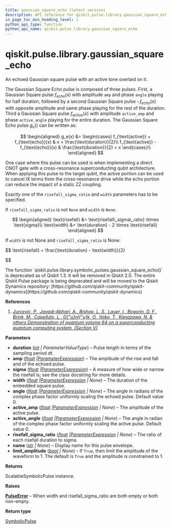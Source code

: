 ```yaml
---
title: gaussian_square_echo (latest version)
description: API reference for qiskit.pulse.library.gaussian_square_echo in the latest version of qiskit
in_page_toc_min_heading_level: 1
python_api_type: function
python_api_name: qiskit.pulse.library.gaussian_square_echo
---
```


<span id="qiskit-pulse-library-gaussian-square-echo" />

# qiskit.pulse.library.gaussian\_square\_echo

<Function id="qiskit.pulse.library.gaussian_square_echo" isDedicatedPage={true} github="https://github.com/Qiskit/qiskit/tree/stable/1.3/qiskit/pulse/library/symbolic_pulses.py#L1076-L1277" signature="qiskit.pulse.library.gaussian_square_echo(duration, amp, sigma, width=None, angle=0.0, active_amp=0.0, active_angle=0.0, risefall_sigma_ratio=None, name=None, limit_amplitude=None)">
  An echoed Gaussian square pulse with an active tone overlaid on it.

  The Gaussian Square Echo pulse is composed of three pulses. First, a Gaussian Square pulse $f_{echo}(x)$ with amplitude `amp` and phase `angle` playing for half duration, followed by a second Gaussian Square pulse $-f_{echo}(x)$ with opposite amplitude and same phase playing for the rest of the duration. Third a Gaussian Square pulse $f_{active}(x)$ with amplitude `active_amp` and phase `active_angle` playing for the entire duration. The Gaussian Square Echo pulse $g_e()$ can be written as:

$$
\begin{aligned}
g_e(x) &= \begin{cases}            f_{\text{active}} + f_{\text{echo}}(x)                & x < \frac{\text{duration}}{2}\\
f_{\text{active}} - f_{\text{echo}}(x)                & \frac{\text{duration}}{2} < x        \end{cases}\\
\end{aligned}
$$

  One case where this pulse can be used is when implementing a direct CNOT gate with a cross-resonance superconducting qubit architecture. When applying this pulse to the target qubit, the active portion can be used to cancel IX terms from the cross-resonance drive while the echo portion can reduce the impact of a static ZZ coupling.

  Exactly one of the `risefall_sigma_ratio` and `width` parameters has to be specified.

  If `risefall_sigma_ratio` is not `None` and `width` is `None`:

$$
\begin{aligned}
\text{risefall} &= \text{risefall\_sigma\_ratio} \times \text{sigma}\\
\text{width} &= \text{duration} - 2 \times \text{risefall}
\end{aligned}
$$

  If `width` is not None and `risefall_sigma_ratio` is None:

$$
\text{risefall} = \frac{\text{duration} - \text{width}}{2}


$$

  <Admonition title="Deprecated since version 1.3" type="danger">
    The function `qiskit.pulse.library.symbolic_pulses.gaussian_square_echo()` is deprecated as of Qiskit 1.3. It will be removed in Qiskit 2.0. The entire Qiskit Pulse package is being deprecated and will be moved to the Qiskit Dynamics repository: [https://github.com/qiskit-community/qiskit-dynamics](https://github.com/qiskit-community/qiskit-dynamics)
  </Admonition>

  **References**

  1.  [*Jurcevic, P., Javadi-Abhari, A., Bishop, L. S., Lauer, I., Bogorin, D. F., Brink, M., Capelluto, L., G\{“u}nl\{“u}k, O., Itoko, T., Kanazawa, N. & others Demonstration of quantum volume 64 on a superconducting quantum computing system. (Section V)*](https://iopscience.iop.org/article/10.1088/2058-9565/abe519)

  **Parameters**

  *   **duration** ([*int*](https://docs.python.org/3/library/functions.html#int "(in Python v3.13)") *| ParameterValueType*) – Pulse length in terms of the sampling period dt.
  *   **amp** ([*float*](https://docs.python.org/3/library/functions.html#float "(in Python v3.13)")  *|*[*ParameterExpression*](circuit-parameter-expression "qiskit.circuit.ParameterExpression")) – The amplitude of the rise and fall and of the echoed pulse.
  *   **sigma** ([*float*](https://docs.python.org/3/library/functions.html#float "(in Python v3.13)")  *|*[*ParameterExpression*](circuit-parameter-expression "qiskit.circuit.ParameterExpression")) – A measure of how wide or narrow the risefall is; see the class docstring for more details.
  *   **width** ([*float*](https://docs.python.org/3/library/functions.html#float "(in Python v3.13)")  *|*[*ParameterExpression*](circuit-parameter-expression "qiskit.circuit.ParameterExpression") *| None*) – The duration of the embedded square pulse.
  *   **angle** ([*float*](https://docs.python.org/3/library/functions.html#float "(in Python v3.13)")  *|*[*ParameterExpression*](circuit-parameter-expression "qiskit.circuit.ParameterExpression") *| None*) – The angle in radians of the complex phase factor uniformly scaling the echoed pulse. Default value 0.
  *   **active\_amp** ([*float*](https://docs.python.org/3/library/functions.html#float "(in Python v3.13)")  *|*[*ParameterExpression*](circuit-parameter-expression "qiskit.circuit.ParameterExpression") *| None*) – The amplitude of the active pulse.
  *   **active\_angle** ([*float*](https://docs.python.org/3/library/functions.html#float "(in Python v3.13)")  *|*[*ParameterExpression*](circuit-parameter-expression "qiskit.circuit.ParameterExpression") *| None*) – The angle in radian of the complex phase factor uniformly scaling the active pulse. Default value 0.
  *   **risefall\_sigma\_ratio** ([*float*](https://docs.python.org/3/library/functions.html#float "(in Python v3.13)")  *|*[*ParameterExpression*](circuit-parameter-expression "qiskit.circuit.ParameterExpression") *| None*) – The ratio of each risefall duration to sigma.
  *   **name** ([*str*](https://docs.python.org/3/library/stdtypes.html#str "(in Python v3.13)") *| None*) – Display name for this pulse envelope.
  *   **limit\_amplitude** ([*bool*](https://docs.python.org/3/library/functions.html#bool "(in Python v3.13)") *| None*) – If `True`, then limit the amplitude of the waveform to 1. The default is `True` and the amplitude is constrained to 1.

  **Returns**

  ScalableSymbolicPulse instance.

  **Raises**

  [**PulseError**](pulse#qiskit.pulse.PulseError "qiskit.pulse.PulseError") – When width and risefall\_sigma\_ratio are both empty or both non-empty.

  **Return type**

  [SymbolicPulse](pulse-library-symbolic-pulse "qiskit.pulse.library.SymbolicPulse")
</Function>


